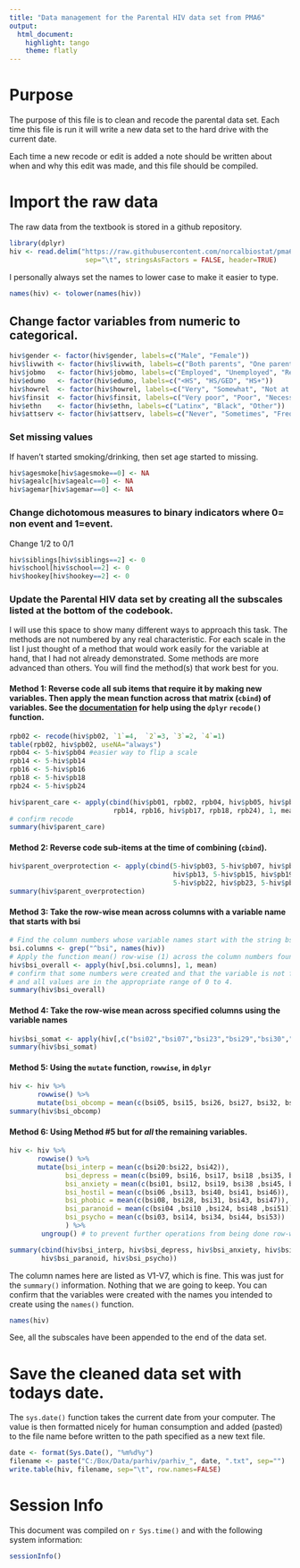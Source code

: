 ```yaml
---
title: "Data management for the Parental HIV data set from PMA6"
output: 
  html_document: 
    highlight: tango
    theme: flatly
---
```


# Purpose
The purpose of this file is to clean and recode the parental data set. Each time this file is run it will write a new data set to the hard drive with the current date. 

Each time a new recode or edit is added a note should be written about when and why this edit was made, and this file should be compiled. 

# Import the raw data
The raw data from the textbook is stored in a github repository.  

```r
library(dplyr)
hiv <- read.delim("https://raw.githubusercontent.com/norcalbiostat/pma6_code/master/data/Parhiv.txt",
                   sep="\t", stringsAsFactors = FALSE, header=TRUE)
```

I personally always set the names to lower case to make it easier to type. 
```r
names(hiv) <- tolower(names(hiv))
```


## Change factor variables from numeric to categorical.

```r
hiv$gender <- factor(hiv$gender, labels=c("Male", "Female"))
hiv$livwith <- factor(hiv$livwith, labels=c("Both parents", "One parent", "Other"))
hiv$jobmo   <- factor(hiv$jobmo, labels=c("Employed", "Unemployed", "Retired/Disabled"))
hiv$edumo   <- factor(hiv$edumo, labels=c("<HS", "HS/GED", "HS+"))
hiv$howrel  <- factor(hiv$howrel, labels=c("Very", "Somewhat", "Not at all"))
hiv$finsit  <- factor(hiv$finsit, labels=c("Very poor", "Poor", "Necessities" ,"Comfortable"))
hiv$ethn    <- factor(hiv$ethn, labels=c("Latinx", "Black", "Other"))
hiv$attserv <- factor(hiv$attserv, labels=c("Never", "Sometimes", "Frequently"))
```


### Set missing values

If haven't started smoking/drinking, then set age started to missing. 
```r
hiv$agesmoke[hiv$agesmoke==0] <- NA
hiv$agealc[hiv$agealc==0] <- NA
hiv$agemar[hiv$agemar==0] <- NA
```

### Change dichotomous measures to binary indicators where 0= non event and 1=event. 
Change 1/2 to 0/1
```r
hiv$siblings[hiv$siblings==2] <- 0
hiv$school[hiv$school==2] <- 0
hiv$hookey[hiv$hookey==2] <- 0
```


###  Update the Parental HIV data set by creating all the subscales listed at the bottom of the codebook.
    
I will use this space to show many different ways to approach this task. The methods are not numbered by any real characteristic. For each scale in the list I just thought of a method that would work easily for the variable at hand, that I had not already demonstrated. Some methods are more advanced than others. You will find the method(s) that work best for you. 

#### Method 1: Reverse code all sub items that require it by making new variables. Then apply the mean function across that matrix (`cbind`) of variables. See the [documentation](http://dplyr.tidyverse.org/reference/recode.html) for help using the `dplyr` `recode()` function. 

```r
rpb02 <- recode(hiv$pb02, `1`=4,  `2`=3, `3`=2, `4`=1) 
table(rpb02, hiv$pb02, useNA="always") 
rpb04 <- 5-hiv$pb04 #easier way to flip a scale
rpb14 <- 5-hiv$pb14
rpb16 <- 5-hiv$pb16
rpb18 <- 5-hiv$pb18
rpb24 <- 5-hiv$pb24

hiv$parent_care <- apply(cbind(hiv$pb01, rpb02, rpb04, hiv$pb05, hiv$pb06, hiv$pb11, hiv$pb12, 
                          rpb14, rpb16, hiv$pb17, rpb18, rpb24), 1, mean)
# confirm recode
summary(hiv$parent_care)
```

#### Method 2: Reverse code sub-items at the time of combining (`cbind`). 
```r
hiv$parent_overprotection <- apply(cbind(5-hiv$pb03, 5-hiv$pb07, hiv$pb08, hiv$pb09, hiv$pb10, 
                                         hiv$pb13, 5-hiv$pb15, hiv$pb19, hiv$pb20, 5-hiv$pb21, 
                                         5-hiv$pb22, hiv$pb23, 5-hiv$pb25), 1, mean)
summary(hiv$parent_overprotection)
```

#### Method 3: Take the row-wise mean across columns with a variable name that starts with bsi
```r
# Find the column numbers whose variable names start with the string bsi
bsi.columns <- grep("^bsi", names(hiv))
# Apply the function mean() row-wise (1) across the column numbers found  above. 
hiv$bsi_overall <- apply(hiv[,bsi.columns], 1, mean)
# confirm that some numbers were created and that the variable is not fully missing, 
# and all values are in the appropriate range of 0 to 4. 
summary(hiv$bsi_overall) 
```

#### Method 4: Take the row-wise mean across specified columns using the variable names
```r
hiv$bsi_somat <- apply(hiv[,c("bsi02","bsi07","bsi23","bsi29","bsi30","bsi33","bsi37")], 1, mean)
summary(hiv$bsi_somat)
```

#### Method 5: Using the `mutate` function, `rowwise`, in `dplyr`
```r
hiv <- hiv %>% 
       rowwise() %>% 
       mutate(bsi_obcomp = mean(c(bsi05, bsi15, bsi26, bsi27, bsi32, bsi36)))
summary(hiv$bsi_obcomp)
```


#### Method 6: Using Method #5 but for *all* the remaining variables. 
```r
hiv <- hiv %>% 
       rowwise() %>% 
       mutate(bsi_interp = mean(c(bsi20:bsi22, bsi42)),
              bsi_depress = mean(c(bsi09, bsi16, bsi17, bsi18 ,bsi35, bsi50)),
              bsi_anxiety = mean(c(bsi01, bsi12, bsi19, bsi38 ,bsi45, bsi49)),
              bsi_hostil = mean(c(bsi06 ,bsi13, bsi40, bsi41, bsi46)),
              bsi_phobic = mean(c(bsi08, bsi28, bsi31, bsi43, bsi47)),
              bsi_paranoid = mean(c(bsi04 ,bsi10 ,bsi24, bsi48 ,bsi51)),
              bsi_psycho = mean(c(bsi03, bsi14, bsi34, bsi44, bsi53))
              ) %>% 
        ungroup() # to prevent further operations from being done row-wise

summary(cbind(hiv$bsi_interp, hiv$bsi_depress, hiv$bsi_anxiety, hiv$bsi_hostil, hiv$bsi_phobic, 
        hiv$bsi_paranoid, hiv$bsi_psycho))
```
The column names here are listed as V1-V7, which is fine. This was just for the `summary()` information. Nothing that we are going to keep. You can confirm that the variables were created with the names you intended to create using the `names()` function. 

```r
names(hiv)
```
See, all the subscales have been appended to the end of the data set. 


# Save the cleaned data set with todays date. 


The `sys.date()` function takes the current date from your computer. The value is then formatted nicely for human consumption and added (pasted) to the file name before written to the path specified as a new text file. 

```r
date <- format(Sys.Date(), "%m%d%y")
filename <- paste("C:/Box/Data/parhiv/parhiv_", date, ".txt", sep="")
write.table(hiv, filename, sep="\t", row.names=FALSE)
```

# Session Info
This document was compiled on `r Sys.time()` and with the following system information:
```r
sessionInfo()
```

